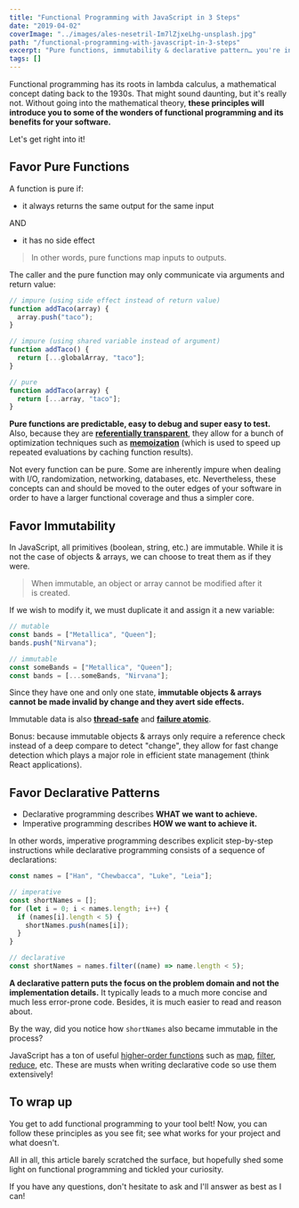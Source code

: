 ```yaml
---
title: "Functional Programming with JavaScript in 3 Steps"
date: "2019-04-02"
coverImage: "../images/ales-nesetril-Im7lZjxeLhg-unsplash.jpg"
path: "/functional-programming-with-javascript-in-3-steps"
excerpt: "Pure functions, immutability & declarative pattern… you're in for a treat."
tags: []
---
```


Functional programming has its roots in lambda calculus, a mathematical concept dating back to the 1930s. That might sound daunting, but it's really not. Without going into the mathematical theory, **these principles will introduce you to some of the wonders of functional programming and its benefits for your software.**

Let's get right into it!

## Favor Pure Functions

A function is pure if:

- it always returns the same output for the same input

AND

- it has no side effect

> In other words, pure functions map inputs to outputs.

The caller and the pure function may only communicate via arguments and return value:

```js
// impure (using side effect instead of return value)
function addTaco(array) {
  array.push("taco");
}

// impure (using shared variable instead of argument)
function addTaco() {
  return [...globalArray, "taco"];
}

// pure
function addTaco(array) {
  return [...array, "taco"];
}
```

**Pure functions are predictable, easy to debug and super easy to test.** Also, because they are **[referentially transparent](https://en.wikipedia.org/wiki/Referential_transparency)**, they allow for a bunch of optimization techniques such as **[memoization](https://en.wikipedia.org/wiki/Memoization)** (which is used to speed up repeated evaluations by caching function results).

Not every function can be pure. Some are inherently impure when dealing with I/O, randomization, networking, databases, etc. Nevertheless, these concepts can and should be moved to the outer edges of your software in order to have a larger functional coverage and thus a simpler core.

## Favor Immutability

In JavaScript, all primitives (boolean, string, etc.) are immutable. While it is not the case of objects & arrays, we can choose to treat them as if they were.

> When immutable, an object or array cannot be modified after it is created.

If we wish to modify it, we must duplicate it and assign it a new variable:

```js
// mutable
const bands = ["Metallica", "Queen"];
bands.push("Nirvana");

// immutable
const someBands = ["Metallica", "Queen"];
const bands = [...someBands, "Nirvana"];
```

Since they have one and only one state, **immutable objects & arrays cannot be made invalid by change and they avert side effects.**

Immutable data is also **[thread-safe](https://en.wikipedia.org/wiki/Thread_safety)** and **[failure atomic](https://stackoverflow.com/a/29843251/1620780)**.

Bonus: because immutable objects & arrays only require a reference check instead of a deep compare to detect "change", they allow for fast change detection which plays a major role in efficient state management (think React applications).

## Favor Declarative Patterns

- Declarative programming describes **WHAT we want to achieve.**
- Imperative programming describes **HOW we want to achieve it.**

In other words, imperative programming describes explicit step-by-step instructions while declarative programming consists of a sequence of declarations:

```js
const names = ["Han", "Chewbacca", "Luke", "Leia"];

// imperative
const shortNames = [];
for (let i = 0; i < names.length; i++) {
  if (names[i].length < 5) {
    shortNames.push(names[i]);
  }
}

// declarative
const shortNames = names.filter((name) => name.length < 5);
```

**A declarative pattern puts the focus on the problem domain and not the implementation details.** It typically leads to a much more concise and much less error-prone code. Besides, it is much easier to read and reason about.

By the way, did you notice how `shortNames` also became immutable in the process?

JavaScript has a ton of useful [higher-order functions](https://en.wikipedia.org/wiki/Higher-order_function) such as [map](https://developer.mozilla.org/en-US/docs/Web/JavaScript/Reference/Global_Objects/Array/map), [filter](https://developer.mozilla.org/en-US/docs/Web/JavaScript/Reference/Global_Objects/Array/filter), [reduce](https://developer.mozilla.org/en-US/docs/Web/JavaScript/Reference/Global_Objects/Array/reduce), etc. These are musts when writing declarative code so use them extensively!

## To wrap up

You get to add functional programming to your tool belt! Now, you can follow these principles as you see fit; see what works for your project and what doesn't.

All in all, this article barely scratched the surface, but hopefully shed some light on functional programming and tickled your curiosity.

If you have any questions, don't hesitate to ask and I'll answer as best as I can!
